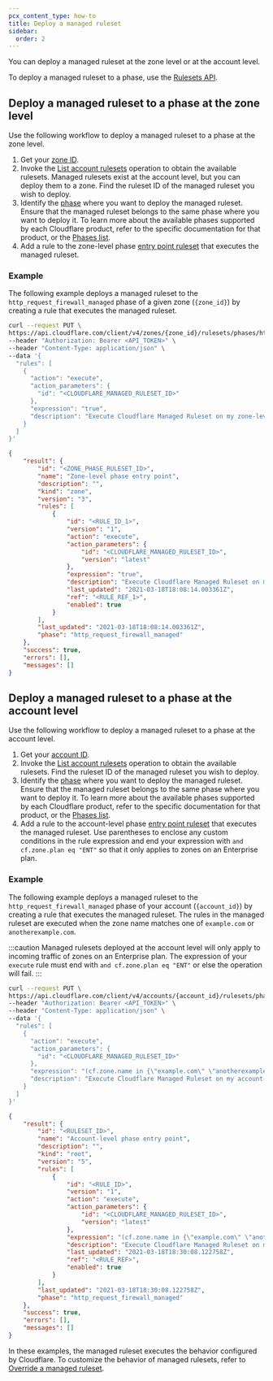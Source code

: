 ```yaml
---
pcx_content_type: how-to
title: Deploy a managed ruleset
sidebar:
  order: 2
---
```


You can deploy a managed ruleset at the zone level or at the account level.

To deploy a managed ruleset to a phase, use the [Rulesets API](/ruleset-engine/rulesets-api/).

## Deploy a managed ruleset to a phase at the zone level

Use the following workflow to deploy a managed ruleset to a phase at the zone level.

1. Get your [zone ID](/fundamentals/setup/find-account-and-zone-ids/).
2. Invoke the [List account rulesets](/api/operations/listAccountRulesets) operation to obtain the available rulesets. Managed rulesets exist at the account level, but you can deploy them to a zone. Find the ruleset ID of the managed ruleset you wish to deploy.
3. Identify the [phase](/ruleset-engine/about/phases/) where you want to deploy the managed ruleset. Ensure that the managed ruleset belongs to the same phase where you want to deploy it. To learn more about the available phases supported by each Cloudflare product, refer to the specific documentation for that product, or the [Phases list](/ruleset-engine/reference/phases-list/).
4. Add a rule to the zone-level phase [entry point ruleset](/ruleset-engine/about/rulesets/#entry-point-ruleset) that executes the managed ruleset.

### Example

The following example deploys a managed ruleset to the `http_request_firewall_managed` phase of a given zone (`{zone_id}`) by creating a rule that executes the managed ruleset.

```bash
curl --request PUT \
https://api.cloudflare.com/client/v4/zones/{zone_id}/rulesets/phases/http_request_firewall_managed/entrypoint \
--header "Authorization: Bearer <API_TOKEN>" \
--header "Content-Type: application/json" \
--data '{
  "rules": [
    {
      "action": "execute",
      "action_parameters": {
        "id": "<CLOUDFLARE_MANAGED_RULESET_ID>"
      },
      "expression": "true",
      "description": "Execute Cloudflare Managed Ruleset on my zone-level phase entry point"
    }
  ]
}'
```

```json output
{
	"result": {
		"id": "<ZONE_PHASE_RULESET_ID>",
		"name": "Zone-level phase entry point",
		"description": "",
		"kind": "zone",
		"version": "3",
		"rules": [
			{
				"id": "<RULE_ID_1>",
				"version": "1",
				"action": "execute",
				"action_parameters": {
					"id": "<CLOUDFLARE_MANAGED_RULESET_ID>",
					"version": "latest"
				},
				"expression": "true",
				"description": "Execute Cloudflare Managed Ruleset on my zone-level phase entry point",
				"last_updated": "2021-03-18T18:08:14.003361Z",
				"ref": "<RULE_REF_1>",
				"enabled": true
			}
		],
		"last_updated": "2021-03-18T18:08:14.003361Z",
		"phase": "http_request_firewall_managed"
	},
	"success": true,
	"errors": [],
	"messages": []
}
```

## Deploy a managed ruleset to a phase at the account level

Use the following workflow to deploy a managed ruleset to a phase at the account level.

1. Get your [account ID](/fundamentals/setup/find-account-and-zone-ids/).
2. Invoke the [List account rulesets](/api/operations/listAccountRulesets) operation to obtain the available rulesets. Find the ruleset ID of the managed ruleset you wish to deploy.
3. Identify the [phase](/ruleset-engine/about/phases/) where you want to deploy the managed ruleset. Ensure that the managed ruleset belongs to the same phase where you want to deploy it. To learn more about the available phases supported by each Cloudflare product, refer to the specific documentation for that product, or the [Phases list](/ruleset-engine/reference/phases-list/).
4. Add a rule to the account-level phase [entry point ruleset](/ruleset-engine/about/rulesets/#entry-point-ruleset) that executes the managed ruleset. Use parentheses to enclose any custom conditions in the rule expression and end your expression with `and cf.zone.plan eq "ENT"` so that it only applies to zones on an Enterprise plan.

### Example

The following example deploys a managed ruleset to the `http_request_firewall_managed` phase of your account (`{account_id}`) by creating a rule that executes the managed ruleset. The rules in the managed ruleset are executed when the zone name matches one of `example.com` or `anotherexample.com`.

:::caution
Managed rulesets deployed at the account level will only apply to incoming traffic of zones on an Enterprise plan. The expression of your `execute` rule must end with `and cf.zone.plan eq "ENT"` or else the operation will fail.
:::

```bash
curl --request PUT \
https://api.cloudflare.com/client/v4/accounts/{account_id}/rulesets/phases/http_request_firewall_managed/entrypoint \
--header "Authorization: Bearer <API_TOKEN>" \
--header "Content-Type: application/json" \
--data '{
  "rules": [
    {
      "action": "execute",
      "action_parameters": {
        "id": "<CLOUDFLARE_MANAGED_RULESET_ID>"
      },
      "expression": "(cf.zone.name in {\"example.com\" \"anotherexample.com\"}) and cf.zone.plan eq \"ENT\"",
      "description": "Execute Cloudflare Managed Ruleset on my account-level phase entry point"
    }
  ]
}'
```

```json output
{
	"result": {
		"id": "<RULESET_ID>",
		"name": "Account-level phase entry point",
		"description": "",
		"kind": "root",
		"version": "5",
		"rules": [
			{
				"id": "<RULE_ID>",
				"version": "1",
				"action": "execute",
				"action_parameters": {
					"id": "<CLOUDFLARE_MANAGED_RULESET_ID>",
					"version": "latest"
				},
				"expression": "(cf.zone.name in {\"example.com\" \"anotherexample.com\"}) and cf.zone.plan eq \"ENT\"",
				"description": "Execute Cloudflare Managed Ruleset on my account-level phase entry point",
				"last_updated": "2021-03-18T18:30:08.122758Z",
				"ref": "<RULE_REF>",
				"enabled": true
			}
		],
		"last_updated": "2021-03-18T18:30:08.122758Z",
		"phase": "http_request_firewall_managed"
	},
	"success": true,
	"errors": [],
	"messages": []
}
```

In these examples, the managed ruleset executes the behavior configured by Cloudflare. To customize the behavior of managed rulesets, refer to [Override a managed ruleset](/ruleset-engine/managed-rulesets/override-managed-ruleset/).
